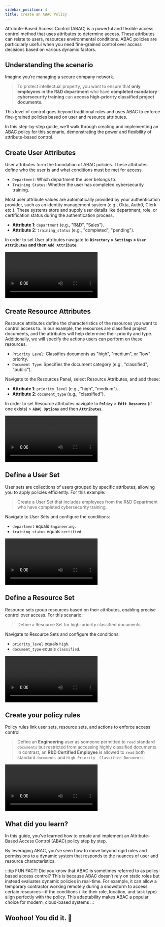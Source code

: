 ```yaml
---
sidebar_position: 4
title: Create an ABAC Policy
---
```


Attribute-Based Access Control (ABAC) is a powerful and flexible access control method that uses
attributes to determine access. These attributes can relate to users, resources environmental
conditions. ABAC policies are particularly useful when you need fine-grained control over access
decisions based on various dynamic factors.


## Understanding the scenario

Imagine you’re managing a secure company network.

> To protect intellectual property, you want to ensure that **only employees in the R&D department** who have **completed mandatory
> cybersecurity training** can **access high-priority classified project documents**.

This level of control goes beyond traditional
roles and uses ABAC to enforce fine-grained policies based on user and resource attributes.

In this step-by-step guide, we’ll walk through creating and implementing an ABAC policy for this
scenario, demonstrating the power and flexibility of attribute-based control.

## Create User Attributes

User attributes form the foundation of ABAC policies. These attributes define who the user is and
what conditions must be met for access.

- `Department`: Which department the user belongs to.
- `Training Status`: Whether the user has completed cybersecurity training.

Most user attribute values are automatically provided by your authentication provider, such as an
identity management system (e.g., Okta, Auth0, Clerk etc.). These systems store and supply user
details like department, role, or certification status during the authentication process.

- **Attribute 1**: `department` (e.g., "R&D", "Sales").
- **Attribute 2**: `training_status` (e.g., "completed", "pending").

In order to set User attributes navigate to **`Directory` > `Settings` >
`User Attributes` and then `Add Attribute`**.

<video controls autoPlay loop>
  <source src={addUserAttributes} />
</video>

## Create Resource Attributes

Resource attributes define the characteristics of the resources you want to control access to.
In our example, the resources are classified project documents, and the attributes will help
determine their priority and type. Additionally, we will specify the actions users can perform on
these resources.

- `Priority Level`: Classifies documents as "high", "medium", or "low" priority.
- `Document Type`: Specifies the document category (e.g., "classified", "public").

Navigate to the Resources Panel, select Resource Attributes, and add these:

- **Attribute 1**: `priority_level` (e.g., "high", "medium").
- **Attribute 2**: `document_type` (e.g., "classified").

In order to set Resource attributes navigate to **`Policy`** > **`Edit Resource`** (if one exists) > **`ABAC Options`** and then
**`Attributes`**.

<video controls autoPlay loop>
  <source src={addResourceAttributes} />
</video>

## Define a User Set

User sets are collections of users grouped by specific attributes, allowing you to apply policies efficiently. For this example:

> Create a User Set that includes employees from the R&D Department who have completed cybersecurity training.

Navigate to User Sets and configure the conditions:

- `department` equals `Engineering`.
- `training_status` equals `certified`.

<video controls autoPlay loop>
  <source src={userSet} />
</video>

## Define a Resource Set

Resource sets group resources based on their attributes, enabling precise control over access. For this scenario:

> Define a Resource Set for high-priority classified documents.

Navigate to Resource Sets and configure the conditions:

- `priority_level` equals `high`.
- `document_type` equals `classified`.

<video controls autoPlay loop>
  <source src={resourceSet} />
</video>

## Create your policy rules

Policy rules link user sets, resource sets, and actions to enforce access control.

> Define an **Engineering** user as someone permitted to `read` standard `documents` but restricted from accessing highly
> classified documents. In contrast, an **R&D Certified Employee** is allowed to `read` both standard `documents` and `High Priority 
Classified Documents`.

<video controls autoPlay loop>
  <source src={settingPolicy} />
</video>

## What did you learn?

In this guide, you’ve learned how to create and implement an Attribute-Based Access Control (ABAC)
policy step by step.

By leveraging ABAC, you’ve seen how to move beyond rigid roles and permissions to a dynamic system
that responds to the nuances of user and resource characteristics.

:::tip FUN FACT!
Did you know that ABAC is sometimes referred to as policy-based access control? This is because
ABAC doesn’t rely on static roles but instead evaluates dynamic policies in real-time. For example,
it can allow a temporary contractor working remotely during a snowstorm to access certain
resources—if the conditions (like their role, location, and task type) align perfectly with the
policy. This adaptability makes ABAC a popular choice for modern, cloud-based systems
:::

<WhatsNext progress={100} customText="You are officially an authorization champion.">
  <h2>Woohoo! You did it. 🎉</h2>
</WhatsNext>
